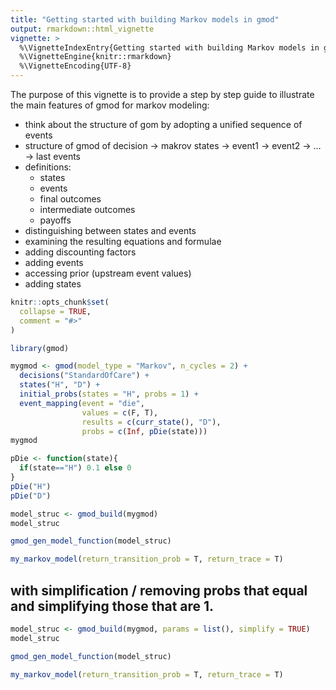 ```yaml
---
title: "Getting started with building Markov models in gmod"
output: rmarkdown::html_vignette
vignette: >
  %\VignetteIndexEntry{Getting started with building Markov models in gmod}
  %\VignetteEngine{knitr::rmarkdown}
  %\VignetteEncoding{UTF-8}
---
```

The purpose of this vignette is to provide a step by step guide to illustrate the main features of gmod for markov modeling:

* think about the structure of gom by adopting a unified sequence of events
* structure of gmod of decision -> makrov states -> event1 -> event2 -> ... -> last events
* definitions: 
  * states
  * events
  * final outcomes
  * intermediate outcomes
  * payoffs 
* distinguishing between states and events
* examining the resulting equations and formulae
* adding discounting factors
* adding events
* accessing prior (upstream event values)
* adding states

```r
knitr::opts_chunk$set(
  collapse = TRUE,
  comment = "#>"
)
```

```r
library(gmod)
```

```r
mygmod <- gmod(model_type = "Markov", n_cycles = 2) + 
  decisions("StandardOfCare") + 
  states("H", "D") + 
  initial_probs(states = "H", probs = 1) +  
  event_mapping(event = "die",  
                values = c(F, T), 
                results = c(curr_state(), "D"), 
                probs = c(Inf, pDie(state))) 
mygmod
```

```r
pDie <- function(state){
  if(state=="H") 0.1 else 0
}
pDie("H")
pDie("D")
```

```r
model_struc <- gmod_build(mygmod)
model_struc
```

```r
gmod_gen_model_function(model_struc)
```

```r
my_markov_model(return_transition_prob = T, return_trace = T)
```

## with simplification / removing probs that equal and simplifying those that are 1.
```r
model_struc <- gmod_build(mygmod, params = list(), simplify = TRUE)
model_struc
```

```r
gmod_gen_model_function(model_struc)
```

```r
my_markov_model(return_transition_prob = T, return_trace = T)
```

